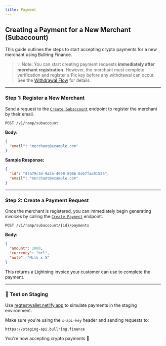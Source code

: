 ```yaml
---
title: Payment
---
```


## Creating a Payment for a New Merchant (Subaccount)

This guide outlines the steps to start accepting crypto payments for a new merchant using Bullring Finance.

> 💡 Note: You can start creating payment requests **immediately after merchant registration**. However, the merchant must complete verification and register a Pix key before any withdrawal can occur. See the [Withdrawal Flow](en/withdrawal) for details.

---

### Step 1: Register a New Merchant

Send a request to the [`Create Subaccount`](/api-reference/subaccount/create-merchant) endpoint to register the merchant by their email.

```http
POST /v1/ramp/subaccount
```

**Body:**
```json
{
  "email": "merchant@example.com"
}
```

**Sample Response:**
```json
{
  "id": "47a79c3d-9a2b-4998-898b-8eb7fad01526",
  "email": "merchant@example.com"
}
```

---

### Step 2: Create a Payment Request

Once the merchant is registered, you can immediately begin generating invoices by calling the [`Create Payment`](/api-reference/payments/create-payment) endpoint.

```http
POST /v1/ramp/subaccount/{id}/payments
```

**Body:**
```json
{
  "amount": 1000,
  "currency": "brl",
  "note": "Milk x 5"
}
```

This returns a Lightning invoice your customer can use to complete the payment.

---

### 🔄 Test on Staging

Use [regtestwallet.netlify.app](https://regtestwallet.netlify.app) to simulate payments in the staging environment.

Make sure you're using the `x-api-key` header and sending requests to:

```http
https://staging-api.bullring.finance
```

You're now accepting crypto payments 🚀

